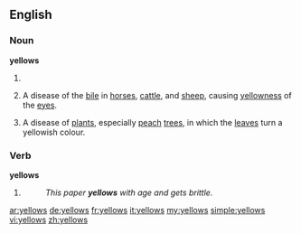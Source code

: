 ==English==

===Noun===
'''yellows'''

# {{plural of|yellow}}
# {{archaic}} A disease of the [[bile]] in [[horse]]s, [[cattle]], and [[sheep]], causing [[yellowness]] of the [[eye]]s.
# {{archaic}} A disease of [[plant]]s, especially [[peach]] [[tree]]s, in which the [[leaf|leaves]] turn a yellowish colour.

===Verb===
'''yellows'''

# {{third-person singular of|yellow}}
#: ''This paper '''yellows''' with age and gets brittle.''

[[ar:yellows]]
[[de:yellows]]
[[fr:yellows]]
[[it:yellows]]
[[my:yellows]]
[[simple:yellows]]
[[vi:yellows]]
[[zh:yellows]]